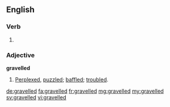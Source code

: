 ==English==

===Verb===
{{head|en|verb form}}

# {{en-past of|gravel}}

===Adjective===
'''gravelled'''

# [[perplexed|Perplexed]], [[puzzled]]; [[baffled]]; [[troubled]].

[[de:gravelled]]
[[fa:gravelled]]
[[fr:gravelled]]
[[mg:gravelled]]
[[my:gravelled]]
[[sv:gravelled]]
[[vi:gravelled]]